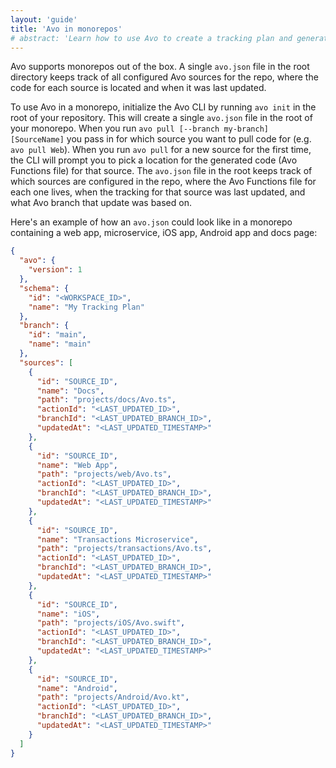 ```yaml
---
layout: 'guide'
title: 'Avo in monorepos'
# abstract: 'Learn how to use Avo to create a tracking plan and generate high quality, actionable data.'
---
```




Avo supports monorepos out of the box. A single `avo.json` file in the root directory keeps track of all configured Avo sources for the repo, where the code for each source is located and when it was last updated.

To use Avo in a monorepo, initialize the Avo CLI by running `avo init` in the root of your repository. This will create a single `avo.json` file in the root of your monorepo. When you run `avo pull [--branch my-branch] [SourceName]` you pass in for which source you want to pull code for (e.g. `avo pull Web`). When you run `avo pull` for a new source for the first time, the CLI will prompt you to pick a location for the generated code (Avo Functions file) for that source. The `avo.json` file in the root keeps track of which sources are configured in the repo, where the Avo Functions file for each one lives, when the tracking for that source was last updated, and what Avo branch that update was based on.

Here's an example of how an `avo.json` could look like in a monorepo containing a web app, microservice, iOS app, Android app and docs page: 

```json
{
  "avo": {
    "version": 1
  },
  "schema": {
    "id": "<WORKSPACE_ID>",
    "name": "My Tracking Plan"
  },
  "branch": {
    "id": "main",
    "name": "main"
  },
  "sources": [
    {
      "id": "SOURCE_ID",
      "name": "Docs",
      "path": "projects/docs/Avo.ts",
      "actionId": "<LAST_UPDATED_ID>",
      "branchId": "<LAST_UPDATED_BRANCH_ID>",
      "updatedAt": "<LAST_UPDATED_TIMESTAMP>"
    },
    {
      "id": "SOURCE_ID",
      "name": "Web App",
      "path": "projects/web/Avo.ts",
      "actionId": "<LAST_UPDATED_ID>",
      "branchId": "<LAST_UPDATED_BRANCH_ID>",
      "updatedAt": "<LAST_UPDATED_TIMESTAMP>"
    },
    {
      "id": "SOURCE_ID",
      "name": "Transactions Microservice",
      "path": "projects/transactions/Avo.ts",
      "actionId": "<LAST_UPDATED_ID>",
      "branchId": "<LAST_UPDATED_BRANCH_ID>",
      "updatedAt": "<LAST_UPDATED_TIMESTAMP>"
    },
    {
      "id": "SOURCE_ID",
      "name": "iOS",
      "path": "projects/iOS/Avo.swift",
      "actionId": "<LAST_UPDATED_ID>",
      "branchId": "<LAST_UPDATED_BRANCH_ID>",
      "updatedAt": "<LAST_UPDATED_TIMESTAMP>"
    },
    {
      "id": "SOURCE_ID",
      "name": "Android",
      "path": "projects/Android/Avo.kt",
      "actionId": "<LAST_UPDATED_ID>",
      "branchId": "<LAST_UPDATED_BRANCH_ID>",
      "updatedAt": "<LAST_UPDATED_TIMESTAMP>"
    }
  ]
}
```